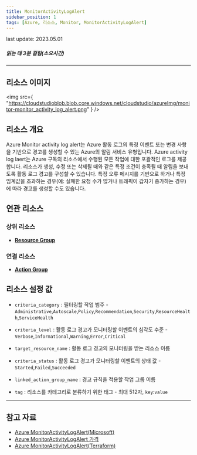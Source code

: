 ```yaml
---
title: MonitorActivityLogAlert
sidebar_position: 1
tags: [Azure, 리소스, Monitor, MonitorActivityLogAlert]
---
```


<span className="theme-doc-version-badge badge badge--secondary">
    last update: 2023.05.01
</span>

##### 읽는 데 3분 걸림(소요시간)

---

## 리소스 이미지

<img
    src={
        "https://cloudstudioblob.blob.core.windows.net/cloudstudio/azureImg/monitor-monitor_activity_log_alert.png"
    }
/>

## 리소스 개요

Azure Monitor activity log alert는 Azure 활동 로그의 특정 이벤트 또는 변경 사항을 기반으로 경고를 생성할 수 있는 Azure의 알림 서비스 유형입니다.
Azure activity log laert는 Azure 구독의 리소스에서 수행된 모든 작업에 대한 포괄적인 로그를 제공합니다.
리소스가 생성, 수정 또는 삭제될 때와 같은 특정 조건이 충족될 때 알림을 보내도록 활동 로그 경고를 구성할 수 있습니다.
특정 오류 메시지를 기반으로 하거나 특정 임계값을 초과하는 경우(예: 실패한 요청 수가 많거나 트래픽이 갑자기 증가하는 경우)에 따라 경고를 생성할 수도 있습니다.

## 연관 리소스

### 상위 리소스

-   [**Resource Group**](https://docs.cstudio.app/docs/resource/azure/Base/ResourceGroup)

### 연결 리소스

-   [**Action Group**](https://docs.cstudio.app/docs/resource/azure/Monitor/ActionGroup)

## 리소스 설정 값

-   `criteria_category` : 필터링할 작업 범주 - `Administrative`,`Autoscale`,`Policy`,`Recommendation`,`Security`,`ResourceHealth`,`ServiceHealth`

-   `criteria_level` : 활동 로그 경고가 모니터링할 이벤트의 심각도 수준 - `Verbose`,`Informational`,`Warning`,`Error`,`Critical`

-   `target_resource_name` : 활동 로그 경고의 모니터링을 받는 리소스 이름
-   `criteria_status` : 활동 로그 경고가 모니터링할 이벤트의 상태 값 - `Started`,`Failed`,`Succeeded`

-   `linked_action_group_name` : 경고 규칙을 적용할 작업 그룹 이름
-   `tag` : 리소스를 카테고리로 분류하기 위한 태그 - 최대 512자, `key`:`value`

---

## 참고 자료

-   [Azure MonitorActivityLogAlert(Microsoft)](https://learn.microsoft.com/en-us/azure/azure-monitor/overview)
-   [Azure MonitorActivityLogAlert 가격](https://azure.microsoft.com/ko-kr/pricing/details/monitor/)
-   [Azure MonitorActivityLogAlert(Terraform)](https://registry.terraform.io/providers/hashicorp/azurerm/latest/docs/resources/monitor_activity_log_alert)

